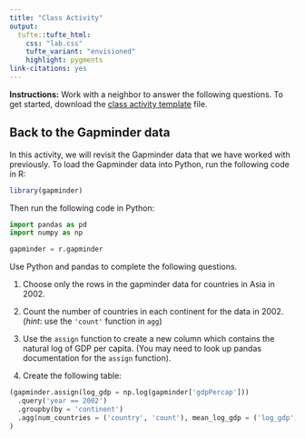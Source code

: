 ```yaml
---
title: "Class Activity"
output: 
  tufte::tufte_html:
    css: "lab.css"
    tufte_variant: "envisioned"
    highlight: pygments
link-citations: yes
---
```


**Instructions:** Work with a neighbor to answer the following questions. To get started, download the [class activity template](https://sta279-f23.github.io/class_activities/ca_lecture_15_template.qmd) file.


## Back to the Gapminder data

In this activity, we will revisit the Gapminder data that we have worked with previously. To load the Gapminder data into Python, run the following code in R:

```r
library(gapminder)
```

Then run the following code in Python:

```python
import pandas as pd
import numpy as np

gapminder = r.gapminder
```

Use Python and pandas to complete the following questions.

1. Choose only the rows in the gapminder data for countries in Asia in 2002.

2. Count the number of countries in each continent for the data in 2002. (*hint*: use the `'count'` function in `agg`)

3. Use the `assign` function to create a new column which contains the natural log of GDP per capita. (You may need to look up pandas documentation for the `assign` function).

4. Create the following table:

```python
(gapminder.assign(log_gdp = np.log(gapminder['gdpPercap']))
  .query('year == 2002')
  .groupby(by = 'continent')
  .agg(num_countries = ('country', 'count'), mean_log_gdp = ('log_gdp', 'mean'))
)
```









